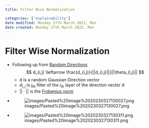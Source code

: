 ```yaml
---
title: Filter Wise Normalization

categories: ['explainability']
date modified: Monday 27th March 2023, Mon
date created: Monday 27th March 2023, Mon
---
```


# Filter Wise Normalization


- Following up from [Random Directions](Random Directions.qmd) 
$$
d_{i,j} \leftarrow \frac{d_{i,j}}{||d_{i,j}||}||\theta_{i,j}||
$$
	- d is a random Gaussian Direction vector
	- $d_{i,j}$ is $j_{th}$ filter of the $i_{th}$ layer of the direction vector d
	- $||\cdot||$ is the [Frobenius norm](Frobenius norm.qmd)
- ![images/Pasted%20image%2020230327130027.png](images/Pasted%20image%2020230327130027.png)
- ![images/Pasted%20image%2020230327130311.png](images/Pasted%20image%2020230327130311.png)



